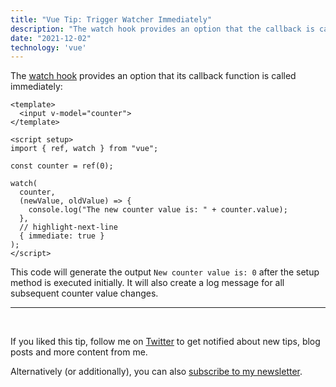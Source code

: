 ```yaml
---
title: "Vue Tip: Trigger Watcher Immediately"
description: "The watch hook provides an option that the callback is called immediately."
date: "2021-12-02"
technology: 'vue'
---
```


The [watch hook](https://v3.vuejs.org/guide/composition-api-introduction.html#reacting-to-changes-with-watch) provides an option that its callback
function is called immediately:

```vue
<template>
  <input v-model="counter">
</template>

<script setup>
import { ref, watch } from "vue";

const counter = ref(0);

watch(
  counter,
  (newValue, oldValue) => {
    console.log("The new counter value is: " + counter.value);
  },
  // highlight-next-line
  { immediate: true }
);
</script>
```

This code will generate the output `New counter value is: 0` after the setup method is executed initially. It will also
create a log message for all subsequent counter value changes.

---
<br/>

If you liked this tip, follow me on [Twitter](https://twitter.com/mokkapps) to get notified about new tips, blog posts and more content from me.

Alternatively (or additionally), you can also [subscribe to my newsletter](https://mokkapps.de/newsletter).
